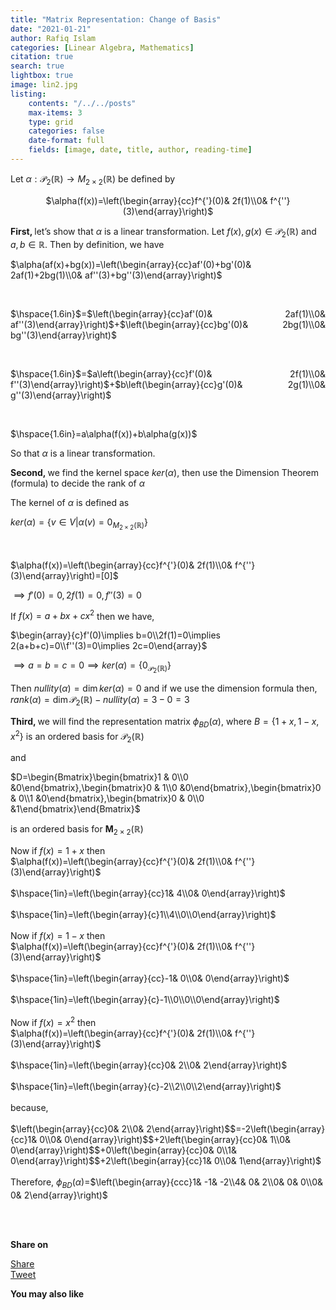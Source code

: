 ```yaml
---
title: "Matrix Representation: Change of Basis"
date: "2021-01-21"
author: Rafiq Islam
categories: [Linear Algebra, Mathematics]
citation: true
search: true
lightbox: true
image: lin2.jpg
listing: 
    contents: "/../../posts"
    max-items: 3
    type: grid
    categories: false
    date-format: full
    fields: [image, date, title, author, reading-time]
---
```


<p style="text-align: justify ">   Let $\alpha: \mathcal{P}_2(\mathbb{R}) \longrightarrow M_{2\times 2}(\mathbb{R})$ be defined by</p><p style="text-align: center ">

$\alpha(f(x))=\left(\begin{array}{cc}f^{'}(0)& 2f(1)\\0& f^{''}(3)\end{array}\right)$</p><p style="text-align: left "><b>First,   </b>let's show that $\alpha$ is a linear transformation. Let $f(x),g(x) \in \mathcal{P}_2(\mathbb{R})$ and $a,b\in \mathbb{R}$. Then by definition, we have</p><p style="text-align: left "><span style="text-align: center ">$\alpha(af(x)+bg(x))=\left(\begin{array}{cc}af'(0)+bg'(0)& 2af(1)+2bg(1)\\0& af''(3)+bg''(3)\end{array}\right)$</span></p><p style="text-align: left "><span style="text-align: center "><br /></span></p><p style="text-align: justify ">$\hspace{1.6in}$=<span style="text-align: center ">$\left(\begin{array}{cc}af'(0)& 2af(1)\\0& af''(3)\end{array}\right)$+</span><span style="text-align: center ">$\left(\begin{array}{cc}bg'(0)& 2bg(1)\\0& bg''(3)\end{array}\right)$</span></p><p style="text-align: justify "><span style="text-align: center "><br /></span></p><p style="text-align: justify ">$\hspace{1.6in}$=<span style="text-align: center ">$a\left(\begin{array}{cc}f'(0)& 2f(1)\\0& f''(3)\end{array}\right)$+</span><span style="text-align: center ">$b\left(\begin{array}{cc}g'(0)& 2g(1)\\0& g''(3)\end{array}\right)$</span></p><p style="text-align: justify "><span style="text-align: center "><br /></span></p><p style="text-align: justify "><span style="text-align: center ">$\hspace{1.6in}=a\alpha(f(x))+b\alpha(g(x))$</span></p><p style="text-align: justify "><span style="text-align: center ">So that $\alpha$ is a linear transformation.</span></p><p style="text-align: left "><b>Second, </b>we find the kernel space $ker(\alpha)$, then use the Dimension Theorem (formula) to decide the rank of $\alpha$</p><p style="text-align: left ">The kernel of $\alpha$ is defined as</p><p style="text-align: left ">$ker(\alpha)=\{v\in V|\alpha(v)=0_{M_{2\times2}(\mathbb{R})}\}$</p><p style="text-align: left "><br /></p><p style="text-align: left "><span style="text-align: center ">$\alpha(f(x))=\left(\begin{array}{cc}f^{'}(0)& 2f(1)\\0& f^{''}(3)\end{array}\right)=[0]$</span></p><p style="text-align: left ">$\implies f'(0)=0, 2f(1)=0, f''(3)=0$</p><p style="text-align: left ">If $f(x)=a+bx+cx^2$ then we have,</p><p style="text-align: left ">$\begin{array}{c}f'(0)\implies b=0\\2f(1)=0\implies 2(a+b+c)=0\\f''(3)=0\implies 2c=0\end{array}$</p><p style="text-align: left ">$\implies a=b=c=0 \implies ker(\alpha)=\{0_{\mathcal{P}_2(\mathbb{R})}\}$</p><p style="text-align: left ">Then $nullity(\alpha)=\dim ker(\alpha)=0$ and if we use the dimension formula then, $rank(\alpha)=\dim \mathcal{P}_2(\mathbb{R})-nullity(\alpha)=3-0=3$</p><p style="text-align: left "><b>Third, </b>we will find   the representation matrix $\phi_{BD}(\alpha)$, where $B=\{1+x,1-x,x^2\}$ is an ordered basis for $\mathcal{P}_2(\mathbb{R})$   </p><p style="text-align: left ">and   </p>

$D=\begin{Bmatrix}\begin{bmatrix}1 & 0\\0 &0\end{bmatrix},\begin{bmatrix}0 & 1\\0 &0\end{bmatrix},\begin{bmatrix}0 & 0\\1 &0\end{bmatrix},\begin{bmatrix}0 & 0\\0 &1\end{bmatrix}\end{Bmatrix}$  

is an ordered basis for $\mathbf{M}_{2\times 2}(\mathbb{R})$

<p style="text-align: left "></p><div class="separator" style="clear: both  text-align: justify "><span style="text-align: center ">Now if $f(x)=1+x$ then</span></div><div class="separator" style="clear: both  text-align: justify "><span style="text-align: center ">$\alpha(f(x))=\left(\begin{array}{cc}f^{'}(0)& 2f(1)\\0& f^{''}(3)\end{array}\right)$</span></div><div class="separator" style="clear: both  text-align: justify "><br /></div><div class="separator" style="clear: both  text-align: justify "><span style="text-align: center ">$\hspace{1in}=\left(\begin{array}{cc}1& 4\\0& 0\end{array}\right)$</span></div><div class="separator" style="clear: both  text-align: justify "><span style="text-align: center "><br /></span></div><div class="separator" style="clear: both  text-align: justify "><span style="text-align: center ">$\hspace{1in}=\left(\begin{array}{c}1\\4\\0\\0\end{array}\right)$</span></div><div class="separator" style="clear: both  text-align: justify "><span style="text-align: center "><br /></span></div><div class="separator" style="clear: both  text-align: justify "><div class="separator" style="clear: both "><span style="text-align: center ">Now if $f(x)=1-x$ then</span></div><div class="separator" style="clear: both "><span style="text-align: center ">$\alpha(f(x))=\left(\begin{array}{cc}f^{'}(0)& 2f(1)\\0& f^{''}(3)\end{array}\right)$</span></div><div class="separator" style="clear: both "><br /></div><div class="separator" style="clear: both "><span style="text-align: center ">$\hspace{1in}=\left(\begin{array}{cc}-1& 0\\0& 0\end{array}\right)$</span></div><div class="separator" style="clear: both "><span style="text-align: center "><br /></span></div><div class="separator" style="clear: both "><span style="text-align: center ">$\hspace{1in}=\left(\begin{array}{c}-1\\0\\0\\0\end{array}\right)$</span></div><div class="separator" style="clear: both "><span style="text-align: center "><br /></span></div><div class="separator" style="clear: both "><div class="separator" style="clear: both "><span style="text-align: center ">Now if $f(x)=x^2$ then</span></div><div class="separator" style="clear: both "><span style="text-align: center ">$\alpha(f(x))=\left(\begin{array}{cc}f^{'}(0)& 2f(1)\\0& f^{''}(3)\end{array}\right)$</span></div><div class="separator" style="clear: both "><br /></div><div class="separator" style="clear: both "><span style="text-align: center ">$\hspace{1in}=\left(\begin{array}{cc}0& 2\\0& 2\end{array}\right)$</span></div><div class="separator" style="clear: both "><span style="text-align: center "><br /></span></div><div class="separator" style="clear: both "><span style="text-align: center ">$\hspace{1in}=\left(\begin{array}{c}-2\\2\\0\\2\end{array}\right)$</span></div><div class="separator" style="clear: both "><span style="text-align: center "><br /></span></div><div class="separator" style="clear: both "><span style="text-align: center ">because,</span></div><div class="separator" style="clear: both "><span style="text-align: center "><br /></span></div><div class="separator" style="clear: both "><div class="separator" style="clear: both "><span style="text-align: center ">$\left(\begin{array}{cc}0& 2\\0& 2\end{array}\right)$</span><span style="text-align: center ">$=-2\left(\begin{array}{cc}1& 0\\0& 0\end{array}\right)$</span><span style="text-align: center ">$+2\left(\begin{array}{cc}0& 1\\0& 0\end{array}\right)$</span><span style="text-align: center ">$+0\left(\begin{array}{cc}0& 0\\1& 0\end{array}\right)$</span><span style="text-align: center ">$+2\left(\begin{array}{cc}1& 0\\0& 1\end{array}\right)$</span></div><div class="separator" style="clear: both "><span style="text-align: center "><br /></span></div><div class="separator" style="clear: both "><span style="text-align: center ">Therefore, $\phi_{BD}(\alpha)=$</span><span style="text-align: center ">$\left(\begin{array}{ccc}1& -1& -2\\4& 0& 2\\0& 0& 0\\0& 0& 2\end{array}\right)$</span></div><div><span style="text-align: center "><br /></span></div></div></div></div><p></p><br />  

**Share on**  

<div id="fb-root"></div>
<script async defer crossorigin="anonymous"
 src="https://connect.facebook.net/en_US/sdk.js#xfbml=1&version=v20.0"></script>
 
<div class="share-buttons">
<div class="fb-share-button" data-href="https://mrislambd.github.io/posts/matrixrep/index.html"
data-layout="button_count" data-size="small"><a target="_blank" 
 href="https://www.facebook.com/sharer/sharer.php?u=https%3A%2F%2Fmrislambd.github.io%2Fposts%2Fmatrixrep%2Findex.html&amp;src=sdkpreparse" 
 class="fb-xfbml-parse-ignore">Share</a></div>

<script src="https://platform.linkedin.com/in.js" type="text/javascript">lang: en_US</script>
<script type="IN/Share" data-url="https://mrislambd.github.io/posts/matrixrep/index.html"></script> 
 
<a href="https://twitter.com/share?ref_src=twsrc%5Etfw" class="twitter-share-button" 
 data-url="https://mrislambd.github.io/posts/matrixrep/index.html" data-show-count="true">Tweet</a>
<script async src="https://platform.twitter.com/widgets.js" charset="utf-8"></script>
</div>

<div class="fb-comments" data-href="https://mrislambd.github.io/posts/matrixrep/index.html"
 data-width="" data-numposts="5"></div>

  

**You may also like**